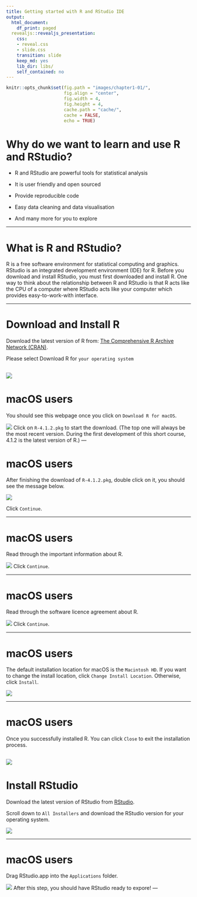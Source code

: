 ```yaml
---
title: Getting started with R and RStudio IDE
output:
  html_document:
    df_print: paged
  revealjs::revealjs_presentation:
    css:
    - reveal.css
    - slide.css
    transition: slide
    keep_md: yes
    lib_dir: libs/
    self_contained: no
---
```


```r
knitr::opts_chunk$set(fig.path = "images/chapter1-01/",
                      fig.align = "center",
                      fig.width = 4, 
                      fig.height = 4,
                      cache.path = "cache/",
                      cache = FALSE,
                      echo = TRUE)

```

# Why do we want to learn and use R and RStudio?

* R and RStudio are powerful tools for statistical analysis

* It is user friendly and open sourced

* Provide reproducible code 

* Easy data cleaning and data visualisation  

* And many more for you to explore 

---

# What is R and RStudio?

R is a free software environment for statistical computing and graphics. RStudio is an integrated development environment (IDE) for R. Before you download and install RStudio, you must first downloaded and install R. One way to think about the relationship between R and RStudio is that R acts like the CPU of a computer where RStudio acts like your computer which provides easy-to-work-with interface. 

---

# Download and Install R 

Download the latest version of R from: [The Comprehensive R Archive Network (CRAN)](https://cloud.r-project.org/). 

Please select Download R for `your operating system`

![](images/chapter1-01/R_Install_CRAN.png)
---

# macOS users 

You should see this webpage once you click on `Download R for macOS`.  


![](images/chapter1-01/R_Install_Mac.png)
Click on `R-4.1.2.pkg` to start the download. (The top one will always be the most recent version. During the first development of this short course, 4.1.2 is the latest version of R.)
---

# macOS users 

After finishing the download of `R-4.1.2.pkg`, double click on it, you should see the message below. 

![](images/chapter1-01/R_Install_Mac_1.png)


Click `Continue`. 

---

# macOS users 

Read through the important information about R. 

![](images/chapter1-01/R_Install_Mac_2.png)
Click `Continue`.

---

# macOS users 

Read through the software licence agreement about R. 

![](images/chapter1-01/R_Install_Mac_3.png)
Click `Continue`.

---

# macOS users 

The default installation location for macOS is the `Macintosh HD`. If you want to change the install location, click `Change Install Location`. Otherwise, click `Install`.

![](images/chapter1-01/R_Install_Mac_4.png)

---

# macOS users 

Once you successfully installed R. You can click `Close` to exit the installation process. 

![](images/chapter1-01/R_Install_Mac_5.png)
---

# Install RStudio 

Download the latest version of RStudio from [RStudio](https://www.rstudio.com/products/rstudio/download/). 

Scroll down to `All Installers` and download the RStudio version for your operating system. 

![](images/chapter1-01/RStudio_Install.png)

---

# macOS users 

Drag RStudio.app into the `Applications` folder. 

![](images/chapter1-01/RStudio_Install_Mac_1.png)
After this step, you should have RStudio ready to expore!
---

